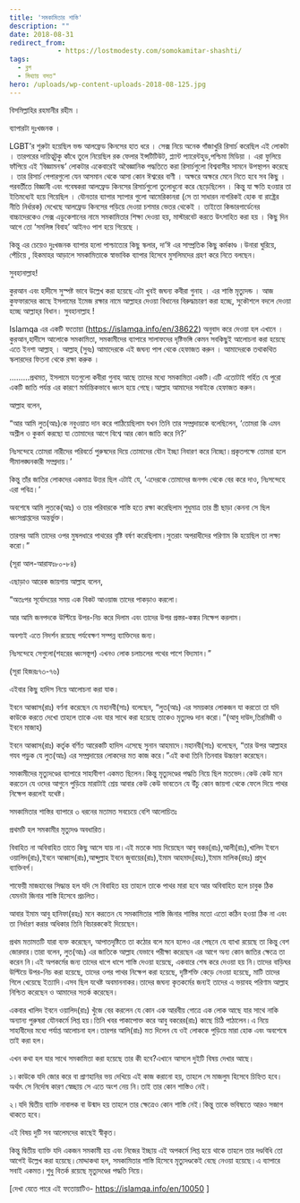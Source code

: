 ```yaml
---
title: 'সমকামিতার শাস্তি'
description: ""
date: 2018-08-31
redirect_from: 
            - https://lostmodesty.com/somokamitar-shashti/
tags: 
  - ব্লগ
  - মিথ্যায় বসত"
hero: /uploads/wp-content-uploads-2018-08-125.jpg
---
```

বিসমিল্লাহির রহমানীর রহীম ।

ব্যাপারটা দুঃখজনক ।

LGBT’র শুরুটা হয়েছিল ভন্ড আলফ্রেড কিনসের হাত ধরে । সেক্স নিয়ে অনেক গাঁজাখুরি রিসার্চ করেছিল এই লোকটা । তারপরের দায়িত্বটুকু কাঁধে তুলে নিয়েছিল রক ফেলার ইন্সটিটিউট, প্ল্যান্ট প্যারেন্টহুড,পশ্চিমা মিডিয়া । এরা ফুলিয়ে ফাঁপিয়ে এই ‘বিজ্ঞামনস্ক’ লোকটার একেবারেই অবৈজ্ঞানিক পদ্ধতিতে করা রিসার্চগুলো বিশ্ববাসীর সামনে উপস্থাপন করেছে । তার রিসার্চ পেপারগুলো যেন আসমান থেকে আসা কোন ঈশ্বরের বাণী । অক্ষরে অক্ষরে মেনে নিতে হবে সব কিছু । পরবর্তীতে বিজ্ঞানী এবং গবেষকরা আলফ্রেড কিনসের রিসার্চগুলো তুলোধুনো করে ছেড়েছিলেন । কিন্তু যা ক্ষতি হওয়ার তা ইতিমধ্যেই হয়ে গিয়েছিল । যৌনতার ব্যাপার স্যাপার গুলো আমেরিকানরা (সে তা সাধারন নাগরিকই হোক বা রাষ্ট্রের নীতি নির্ধারক) দেখেছে আলফ্রেড কিনসের পড়িয়ে দেওয়া চশমার ভেতর থেকেই । তাইতো কিন্ডারগার্ডেনের বাচ্চাদেরকেও সেক্স এডুকেশানের নামে সমকামিতার শিক্ষা দেওয়া হয়, মাস্টারবেট করতে উৎসাহিত করা হয় । কিছু দিন আগে তো ‘সমলিঙ্গ বিবাহ’ আইনও পাশ হয়ে গিয়েছে ।

কিন্তু এর চেয়েও দুঃখজনক ব্যাপার হলো পাশ্চাত্যের কিছু স্কলার, দা’ঈ এর সাম্প্রতিক কিছু কর্মকাণ্ড ।উনারা ঘুরিয়ে, পেঁচিয়ে , হিকমাহর আড়ালে সমকামিতাকে স্বাভাবিক ব্যাপার হিসেবে মুসলিমদের গ্রহণ করে নিতে বলছেন।

সুবহানাল্লাহ!

কুরআন এবং হাদীসে সুস্পষ্ট ভাবে উল্লেখ করা হয়েছে এটা খুবই জঘন্য কবীরা গুনাহ । এর শাস্তি মৃত্যুদন্ড । আজ কুফফারদের কাছে ইসলামের ইমেজ রক্ষার নামে আল্লাহর দেওয়া বিধানের বিরুদ্ধাচারণ করা হচ্ছে, সুকৌশলে বদলে দেওয়া হচ্ছে আল্লাহ্‌র বিধান। সুবহানাল্লাহ !

Islamqa এর একটি ফতোয়া (<https://islamqa.info/en/38622>) অনুবাদ করে দেওয়া হল এখানে । কুরআন,হাদীসে আলোকে সমকামিতা, সমকামীদের ব্যাপারে সালাফদের দৃষ্টিভঙ্গি কেমন সবকিছুই আলোচনা করা হয়েছে এতে ইনশা আল্লাহ্‌ । আল্লাহ্‌ (সুবঃ) আমাদেরকে এই জঘন্য পাপ থেকে হেফাজত করুন । আমাদেরকে তথাকথিত স্কলারদের ফিতনা থেকে রক্ষা করুক ।

.........প্রথমত, ইসলামে যতগুলো কবীরা গুনাহ আছে তাদের মধ্যে সমকামিতা একটি।এটি এতোটাই গর্হিত যে পুরো একটি জাতি পর্যন্ত এর কারণে মর্মান্তিকভাবে ধ্বংস হয়ে গেছে।আল্লাহ আমাদের সবাইকে হেফাজত করুন।

আল্লাহ বলেন,

“আর আমি লুত(আঃ)কে নবুওয়াত দান করে পাঠিয়েছিলাম যখন তিনি তার সম্প্রদায়কে বলেছিলেন, ‘তোমরা কি এমন অশ্লীল ও কুকর্ম করছো যা তোমাদের আগে বিশ্বে আর কোন জাতি করে নি?’

নিঃসন্দেহে তোমরা নারীদের পরিবর্তে পুরুষদের দিয়ে তোমাদের যৌন ইচ্ছা নিবারণ করে নিচ্ছো।প্রকৃতপক্ষে তোমরা হলে সীমালঙ্ঘনকারী সম্প্রদায়।’

কিন্তু তাঁর জাতির লোকদের একমাত্র উত্তর ছিল এটাই যে, ‘এদেরকে তোমাদের জনপদ থেকে বের করে দাও, নিঃসন্দেহে এরা পবিত্র।’

অবশেষে আমি লুতকে(আঃ) ও তার পরিবারকে শাস্তি হতে রক্ষা করেছিলাম শুধুমাত্র তার স্ত্রী ছাড়া কেননা সে ছিল ধ্বংসপ্রাপ্তদের অন্তর্ভুক্ত।

তারপর আমি তাদের ওপর মুষলধারে পাথরের বৃষ্টি বর্ষণ করেছিলাম।সুতরাং অপরাধীদের পরিণাম কি হয়েছিল তা লক্ষ্য করো।”

(সূরা আল-আরাফঃ৮০-৮৪)

এছাড়াও আরেক জায়গায় আল্লাহ বলেন,

“অতঃপর সূর্যোদয়ের সময় এক বিকট আওয়াজ তাদের পাকড়াও করলো।

আর আমি জনপদকে উল্টিয়ে উপর-নিচ করে দিলাম এবং তাদের উপর প্রস্তর-কঙ্কর নিক্ষেপ করলাম।

অবশ্যই এতে নিদর্শন রয়েছে পর্যবেক্ষণ সম্পন্ন ব্যাক্তিদের জন্য।

নিঃসন্দেহে সেগুলো(শহরের ধ্বংসস্তূপ) এখনও লোক চলাচলের পথের পাশে বিদ্যমান।”

(সূরা হিজরঃ৭৩-৭৬)

এইবার কিছু হাদিস নিয়ে আলোচনা করা যাক।

ইবনে আব্বাস(রাঃ) বর্ণনা করেছেন যে মহানবী(সাঃ) বলেছেন, “লুত(আঃ) এর সময়কার লোকজন যা করতো তা যদি কাউকে করতে দেখো তাহলে তাকে এবং যার সাথে করা হয়েছে তাকেও মৃত্যুদণ্ড দান করো।”(আবু দাউদ,তিরমিজী ও ইবনে মাজাহ)

ইবনে আব্বাস(রাঃ) কর্তৃক বর্ণিত আরেকটি হাদিস এসেছে সুনান আহমাদে।মহানবী(সাঃ) বলেছেন, “তার উপর আল্লাহর গযব পড়ুক যে লুত(আঃ) এর সম্প্রদায়ের লোকদের মত কাজ করে।”এই কথা তিনি তিনবার উচ্চারণ করেছেন।

সমকামীদের মৃত্যুদণ্ডের ব্যাপারে সাহাবীগণ একমত ছিলেন।কিন্তু মৃত্যুদণ্ডের পদ্ধতি নিয়ে ছিল মতভেদ।কেউ কেউ মনে করতেন যে ওদের আগুনে পুড়িয়ে মারাটাই শ্রেয় আবার কেউ কেউ ভাবতেন যে উঁচু কোন জায়গা থেকে ফেলে দিয়ে পাথর নিক্ষেপ করলেই যথেষ্ট।

সমকামিতার শাস্তির ব্যাপারে ৩ ধরনের মতামত সবচেয়ে বেশি আলোচিতঃ

প্রথমটি হল সমকামীর মৃত্যুদণ্ড অবধারিত।

বিবাহিত না অবিবাহিত তাতে কিছু আসে যায় না।এই মতকে সায় দিয়েছেন আবু বকর(রাঃ),আলী(রাঃ),খালিদ ইবনে ওয়ালিদ(রাঃ),ইবনে আব্বাস(রাঃ),আব্দুল্লাহ ইবনে জুবায়ের(রাঃ),ইমাম আহমাদ(রহঃ),ইমাম মালিক(রহঃ) প্রমুখ ব্যাক্তিবর্গ।

শাফেয়ী মাজহাবের সিদ্ধান্ত হল যদি সে বিবাহিত হয় তাহলে তাকে পাথর মারা হবে আর অবিবাহিত হলে চাবুক ঠিক যেমনটা জিনার শাস্তি হিসেবে প্রচলিত।

আবার ইমাম আবু হানিফা(রহঃ) মনে করতেন যে সমকামিতার শাস্তি জিনার শাস্তির মতো এতো কঠিন হওয়া ঠিক না এবং তা নির্ধারণ করার অধিকার তিনি বিচারককেই দিয়েছেন।

প্রথম মতামতটি যারা ব্যক্ত করেছেন, আপাতদৃষ্টিতে তা কঠোর বলে মনে হলেও এর পেছনে যে ব্যাখা রয়েছে তা কিন্তু বেশ জোরদার।তারা বলেন, লুত(আঃ) এর জাতিকে আল্লাহ যেভাবে পরীক্ষা করেছেন এর আগে অন্য কোন জাতির ক্ষেত্রে তা করেন নি।এই অপকর্মের জন্য তাদের ধাপে ধাপে শাস্তি দেওয়া হয়েছে, একবারে শেষ করে দেওয়া হয় নি।তাদের বাড়িঘর উল্টিয়ে উপর-নিচ করা হয়েছে, তাদের ওপর পাথর নিক্ষেপ করা হয়েছে, দৃষ্টিশক্তি কেড়ে নেওয়া হয়েছে, মাটি তাদের গিলে খেয়েছে ইত্যাদি।এসব ছিল যথেষ্ট অবমাননাকর।তাদের জঘন্য কৃতকর্মের জন্যই তাদের এ ভয়াবহ পরিণাম আল্লাহ নিশ্চিত করেছেন ও আমাদের সতর্ক করেছেন।

একবার খালিদ ইবনে ওয়ালিদ(রাঃ) খুঁজে বের করলেন যে কোন এক আরবীয় গোত্রে এক লোক আছে যার সাথে নাকি অন্যান্য পুরুষরা যৌনকর্মে লিপ্ত হয়।তিনি খবর পাকাপোক্ত করে আবু বকরের(রাঃ) কাছে চিঠি পাঠালেন।এ নিয়ে সাহাবীদের মধ্যে পর্যাপ্ত আলোচনা হল।তারপর আলি(রাঃ) মত দিলেন যে ওই লোককে পুড়িয়ে মারা হোক এবং অবশেষে তাই করা হল।

এখন কথা হল যার সাথে সমকামিতা করা হয়েছে তার কী হবে?এখানে আসলে দুইটি বিষয় দেখার আছে।

১।কাউকে যদি জোর করে বা প্রাণহানির ভয় দেখিয়ে এই কাজ করানো হয়, তাহলে সে মাজলুম হিসেবে চিহ্নিত হবে।অর্থাৎ সে নির্দোষ কারণ স্বেচ্ছায় সে এতে অংশ নেয় নি।তাই তার কোন শাস্তিও নেই।

২।যদি দ্বিতীয় ব্যাক্তি নাবালক বা উন্মাদ হয় তাহলে তার ক্ষেত্রেও কোন শাস্তি নেই।কিন্তু তাকে ভবিষ্যতে আরও সজাগ থাকতে হবে।

এই বিষয় দুটি সব আলেমদের কাছেই স্বীকৃত।

কিন্তু দ্বিতীয় ব্যাক্তি যদি একজন সমকামী হয় এবং নিজের ইচ্ছায় এই অপকর্মে লিপ্ত হয়ে থাকে তাহলে তার দণ্ডবিধি তো আগেই উল্লেখ করা হয়েছে।মোদ্দাকথা হল, সমকামিতার শাস্তি হিসেবে মৃত্যুদণ্ডকেই বেছে নেওয়া হয়েছে।এ ব্যাপারে সবাই একমত।শুধু বিতর্ক রয়েছে মৃত্যুদণ্ডের পদ্ধতি নিয়ে।

\[দেখা যেতে পারে এই ফতোয়াটিও- <https://islamqa.info/en/10050> ]

